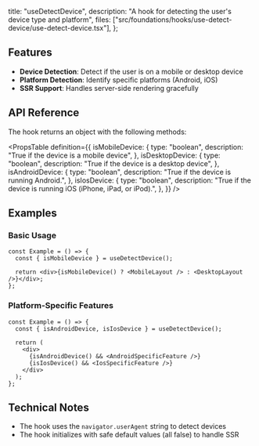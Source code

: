   title: "useDetectDevice",
  description: "A hook for detecting the user's device type and platform",
  files: ["src/foundations/hooks/use-detect-device/use-detect-device.tsx"],
};

## Features

- **Device Detection**: Detect if the user is on a mobile or desktop device
- **Platform Detection**: Identify specific platforms (Android, iOS)
- **SSR Support**: Handles server-side rendering gracefully

## API Reference

The hook returns an object with the following methods:

<PropsTable
  definition={{
    isMobileDevice: {
      type: "boolean",
      description:
        "True if the device is a mobile device",
    },
    isDesktopDevice: {
      type: "boolean",
      description:
        "True if the device is a desktop device",
    },
    isAndroidDevice: {
      type: "boolean",
      description: "True if the device is running Android.",
    },
    isIosDevice: {
      type: "boolean",
      description:
        "True if the device is running iOS (iPhone, iPad, or iPod).",
    },
  }}
/>

## Examples

### Basic Usage

```tsx
const Example = () => {
  const { isMobileDevice } = useDetectDevice();

  return <div>{isMobileDevice() ? <MobileLayout /> : <DesktopLayout />}</div>;
};
```

### Platform-Specific Features

```tsx
const Example = () => {
  const { isAndroidDevice, isIosDevice } = useDetectDevice();

  return (
    <div>
      {isAndroidDevice() && <AndroidSpecificFeature />}
      {isIosDevice() && <IosSpecificFeature />}
    </div>
  );
};
```

## Technical Notes

- The hook uses the `navigator.userAgent` string to detect devices
- The hook initializes with safe default values (all false) to handle SSR

